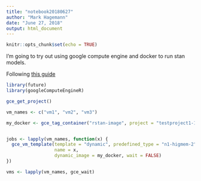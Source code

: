```yaml
---
title: "notebook20180627"
author: "Mark Hagemann"
date: "June 27, 2018"
output: html_document
---
```


```r
knitr::opts_chunk$set(echo = TRUE)
```

I'm going to try out using google compute engine and docker to run stan models. 

Following [this guide](https://cloudyr.github.io/googleComputeEngineR/articles/massive-parallel.html)


```r
library(future)
library(googleComputeEngineR)

gce_get_project()

vm_names <- c("vm1", "vm2", "vm3")

my_docker <- gce_tag_container("rstan-image", project = "testproject1-179318")


jobs <- lapply(vm_names, function(x) {
  gce_vm_template(template = "dynamic", predefined_type = "n1-higmem-2", 
                  name = x,
                  dynamic_image = my_docker, wait = FALSE)
})

vms <- lapply(vm_names, gce_wait)
```

